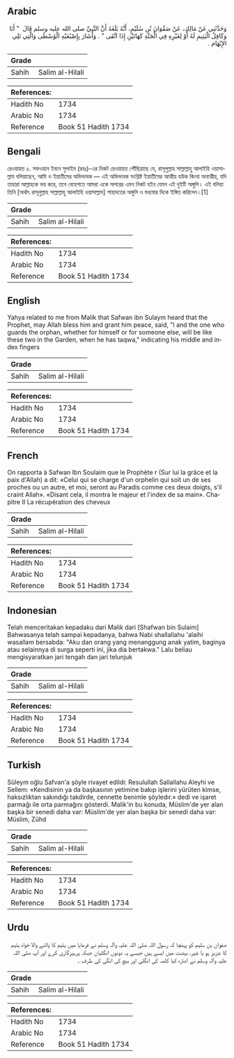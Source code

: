 ## Arabic


<div dir="rtl" lang="ar" style={{fontSize:'larger',backgroundColor:'#f8f9fa',padding:20}}>
وَحَدَّثَنِي عَنْ مَالِكٍ، عَنْ صَفْوَانَ بْنِ سُلَيْمٍ، أَنَّهُ بَلَغَهُ أَنَّ النَّبِيَّ صلى الله عليه وسلم قَالَ ‏ "‏ أَنَا وَكَافِلُ الْيَتِيمِ لَهُ أَوْ لِغَيْرِهِ فِي الْجَنَّةِ كَهَاتَيْنِ إِذَا اتَّقَى ‏"‏ ‏.‏ وَأَشَارَ بِإِصْبُعَيْهِ الْوُسْطَى وَالَّتِي تَلِي الإِبْهَامَ ‏.‏
</div>
<div style={{backgroundColor:'#f8f9fa',padding:20, marginBottom: 10}}><table> <thead> <tr> <th>Grade</th> <th></th> </tr> </thead> <tbody> <tr><td>Sahih</td><td>Salim al-Hilali</td></tr></tbody></table><table> <thead> <tr> <th>References:</th> <th></th> </tr> </thead> <tbody><tr><td>Hadith No</td><td>1734</td></tr><tr><td>Arabic No</td><td>1734</td></tr><tr><td>Reference</td><td>Book 51 Hadith 1734</td></tr></tbody></table></div>

## Bengali


<div dir="ltr" lang="bn" style={{fontSize:'larger',backgroundColor:'#f8f9fa',padding:20}}>
রেওয়ায়ত ৫. সফওয়ান ইবনে সুলাইম (রহঃ)-এর নিকট রেওয়ায়ত পৌঁছিয়াছে যে, রাসূলুল্লাহ সাল্লাল্লাহু আলাইহি ওয়াসাল্লাম বলিয়াছেন, আমি ও ইয়াতীমের অভিভাবক — এই অভিভাবক সংশ্লিষ্ট ইয়াতীমের আত্মীয় হউক কিংবা অনাত্মীয়, যদি তাহারা আল্লাহকে ভয় করে, তবে বেহেশতে আমরা একে অপরের এমন নিকট হইব যেমন এই দুইটি অঙ্গুলি। এই বলিয়া তিনি [অর্থাৎ রাসূলুল্লাহ সাল্লাল্লাহু আলাইহি ওয়াসাল্লাম] শাহাদতের অঙ্গুলি ও মধ্যমার দিকে ইঙ্গিত করিলেন।[1]
</div>
<div style={{backgroundColor:'#f8f9fa',padding:20, marginBottom: 10}}><table> <thead> <tr> <th>Grade</th> <th></th> </tr> </thead> <tbody> <tr><td>Sahih</td><td>Salim al-Hilali</td></tr></tbody></table><table> <thead> <tr> <th>References:</th> <th></th> </tr> </thead> <tbody><tr><td>Hadith No</td><td>1734</td></tr><tr><td>Arabic No</td><td>1734</td></tr><tr><td>Reference</td><td>Book 51 Hadith 1734</td></tr></tbody></table></div>

## English


<div dir="ltr" lang="en" style={{fontSize:'larger',backgroundColor:'#f8f9fa',padding:20}}>
Yahya related to me from Malik that Safwan ibn Sulaym heard that the Prophet, may Allah bless him and grant him peace, said, "I and the one who guards the orphan, whether for himself or for someone else, will be like these two in the Garden, when he has taqwa," indicating his middle and index fingers
</div>
<div style={{backgroundColor:'#f8f9fa',padding:20, marginBottom: 10}}><table> <thead> <tr> <th>Grade</th> <th></th> </tr> </thead> <tbody> <tr><td>Sahih</td><td>Salim al-Hilali</td></tr></tbody></table><table> <thead> <tr> <th>References:</th> <th></th> </tr> </thead> <tbody><tr><td>Hadith No</td><td>1734</td></tr><tr><td>Arabic No</td><td>1734</td></tr><tr><td>Reference</td><td>Book 51 Hadith 1734</td></tr></tbody></table></div>

## French


<div dir="ltr" lang="fr" style={{fontSize:'larger',backgroundColor:'#f8f9fa',padding:20}}>
On rapporta à Safwan Ibn Soulaim que le Prophète r (Sur lui la grâce et la paix d'Allah) a dit: «Celui qui se charge d'un orphelin qui soit un de ses proches ou un autre, et moi, seront au Paradis comme ces deux doigts, s'il craint Allah». «Disant cela, il montra le majeur et l'index de sa main». Chapitre II La récupération des cheveux
</div>
<div style={{backgroundColor:'#f8f9fa',padding:20, marginBottom: 10}}><table> <thead> <tr> <th>Grade</th> <th></th> </tr> </thead> <tbody> <tr><td>Sahih</td><td>Salim al-Hilali</td></tr></tbody></table><table> <thead> <tr> <th>References:</th> <th></th> </tr> </thead> <tbody><tr><td>Hadith No</td><td>1734</td></tr><tr><td>Arabic No</td><td>1734</td></tr><tr><td>Reference</td><td>Book 51 Hadith 1734</td></tr></tbody></table></div>

## Indonesian


<div dir="ltr" lang="id" style={{fontSize:'larger',backgroundColor:'#f8f9fa',padding:20}}>
Telah menceritakan kepadaku dari Malik dari [Shafwan bin Sulaim] Bahwasanya telah sampai kepadanya, bahwa Nabi shallallahu 'alaihi wasallam bersabda: "Aku dan orang yang menanggung anak yatim, baginya atau selainnya di surga seperti ini, jika dia bertakwa." Lalu beliau mengisyaratkan jari tengah dan jari telunjuk
</div>
<div style={{backgroundColor:'#f8f9fa',padding:20, marginBottom: 10}}><table> <thead> <tr> <th>Grade</th> <th></th> </tr> </thead> <tbody> <tr><td>Sahih</td><td>Salim al-Hilali</td></tr></tbody></table><table> <thead> <tr> <th>References:</th> <th></th> </tr> </thead> <tbody><tr><td>Hadith No</td><td>1734</td></tr><tr><td>Arabic No</td><td>1734</td></tr><tr><td>Reference</td><td>Book 51 Hadith 1734</td></tr></tbody></table></div>

## Turkish


<div dir="ltr" lang="tr" style={{fontSize:'larger',backgroundColor:'#f8f9fa',padding:20}}>
Süleym oğlu Safvan'a şöyle rivayet edildi: Resulullah Sallallahu Aleyhi ve Sellem: «Kendisinin ya da başkasının yetimine bakıp işlerini yürüten kimse, haksızlıktan sakındığı takdirde, cennette benimle şöyledır.» dedi ve işaret parmağı ile orta parmağını gösterdi. Malik'in bu konuda, Müslim'de yer alan başka bir senedi daha var: Müslim'de yer alan başka bir senedi daha var: Müslim, Zühd
</div>
<div style={{backgroundColor:'#f8f9fa',padding:20, marginBottom: 10}}><table> <thead> <tr> <th>Grade</th> <th></th> </tr> </thead> <tbody> <tr><td>Sahih</td><td>Salim al-Hilali</td></tr></tbody></table><table> <thead> <tr> <th>References:</th> <th></th> </tr> </thead> <tbody><tr><td>Hadith No</td><td>1734</td></tr><tr><td>Arabic No</td><td>1734</td></tr><tr><td>Reference</td><td>Book 51 Hadith 1734</td></tr></tbody></table></div>

## Urdu


<div dir="rtl" lang="ur" style={{fontSize:'larger',backgroundColor:'#f8f9fa',padding:20}}>
صفوان بن سلیم کو پہنچا کہ رسول اللہ صلی اللہ علیہ وآلہ وسلم نے فرمایا میں یتیم کا پالنے والا خواہ یتیم کا عزیز ہو یا غیر، بہشت میں ایسے ہیں جیسے یہ دونوں انگلیان جبکہ پرہیزگاری کرے اور آپ صلی اللہ علیہ وآلہ وسلم نے اشارہ کیا کلمہ کی انگلی اور بیچ کی انگی کی طرف ۔
</div>
<div style={{backgroundColor:'#f8f9fa',padding:20, marginBottom: 10}}><table> <thead> <tr> <th>Grade</th> <th></th> </tr> </thead> <tbody> <tr><td>Sahih</td><td>Salim al-Hilali</td></tr></tbody></table><table> <thead> <tr> <th>References:</th> <th></th> </tr> </thead> <tbody><tr><td>Hadith No</td><td>1734</td></tr><tr><td>Arabic No</td><td>1734</td></tr><tr><td>Reference</td><td>Book 51 Hadith 1734</td></tr></tbody></table></div>